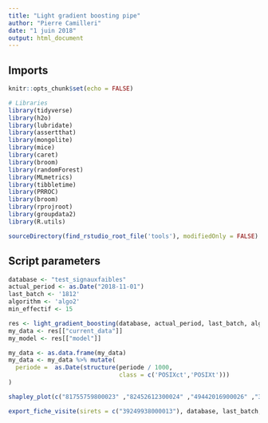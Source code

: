 ```yaml
---
title: "Light gradient boosting pipe"
author: "Pierre Camilleri"
date: "1 juin 2018"
output: html_document
---
```


## Imports
```r
knitr::opts_chunk$set(echo = FALSE)

# Libraries
library(tidyverse)
library(h2o)
library(lubridate)
library(assertthat)
library(mongolite)
library(mice)
library(caret)
library(broom)
library(randomForest)
library(MLmetrics)
library(tibbletime)
library(PRROC)
library(broom)
library(rprojroot)
library(groupdata2)
library(R.utils)

sourceDirectory(find_rstudio_root_file('tools'), modifiedOnly = FALSE)
```

## Script parameters
```r
database <- "test_signauxfaibles"
actual_period <- as.Date("2018-11-01")
last_batch <- '1812'
algorithm <- 'algo2'
min_effectif <- 15
```

```r
res <- light_gradient_boosting(database, actual_period, last_batch, algorithm, min_effectif)
my_data <- res[["current_data"]]
my_model <- res[["model"]]
```

```r
my_data <- as.data.frame(my_data)
my_data <- my_data %>% mutate(
  periode =  as.Date(structure(periode / 1000, 
                               class = c('POSIXct','POSIXt')))
)
```

```r
shapley_plot(c("81755759800023" ,"82452612300024" ,"49442016900026" ,"34323685700045" ,"64282087200025" ,"87695038700020" ,"40256514700020" ,"35342749500018" ,"40207811700015" ,"83063258400017"), my_data, my_model, batch = last_batch)
```

```r
export_fiche_visite(sirets = c("39249938000013"), database, last_batch, with_urssaf = TRUE)
```
